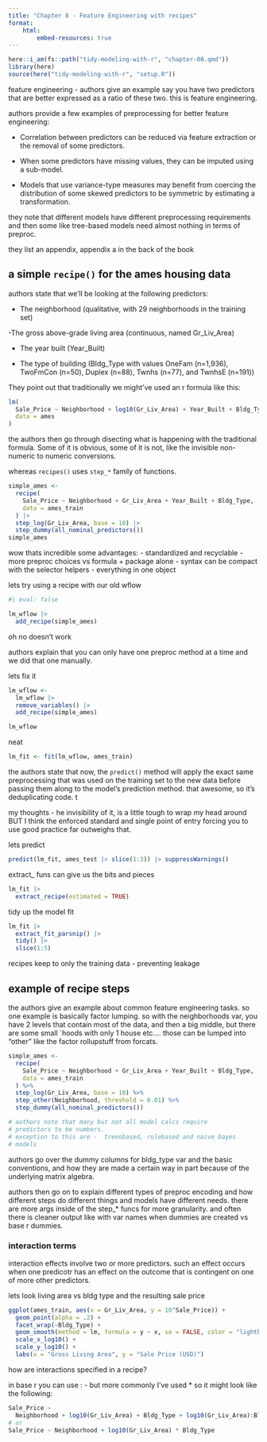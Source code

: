 ```yaml
---
title: "Chapter 8 - Feature Engineering with recipes"
format: 
    html:
        embed-resources: true
---
```


```r
here::i_am(fs::path("tidy-modeling-with-r", "chapter-08.qmd"))
library(here)
source(here("tidy-modeling-with-r", "setup.R"))
```

feature engineering - authors give an example
say you have two predictors that are better expressed as a ratio
of these two. this is feature engineering.

authors provide a few examples of preprocessing
for better feature engineering:

- Correlation between predictors can be reduced via feature extraction or the removal of some predictors.

- When some predictors have missing values, they can be imputed using a sub-model.

- Models that use variance-type measures may benefit from coercing the distribution of some skewed
predictors to be symmetric by estimating a transformation.

they note that different models have different preprocessing requirements
and then some like tree-based models need almost nothing in terms of preproc.

they list an appendix, appendix a in the back of the book

## a simple `recipe()` for the ames housing data

authors state that we'll be looking at the following predictors:

- The neighborhood (qualitative, with 29 neighborhoods in the training set)

-The gross above-grade living area (continuous, named Gr_Liv_Area)

- The year built (Year_Built)

- The type of building (Bldg_Type with values OneFam 
(n=1,936), TwoFmCon (n=50), Duplex (n=88), Twnhs (n=77), and TwnhsE (n=191))

They point out that traditionally we might've used an r formula like this:

```r
lm(
  Sale_Price ~ Neighborhood + log10(Gr_Liv_Area) + Year_Built + Bldg_Type,
  data = ames
)
```


the authors then go through disecting what is happening with the 
traditional formula.
Some of it is obvious, some of it is not, like the invisible 
non-numeric to numeric conversions.

whereas `recipes()` uses `step_*` family of functions.


```r
simple_ames <-
  recipe(
    Sale_Price ~ Neighborhood + Gr_Liv_Area + Year_Built + Bldg_Type,
    data = ames_train
  ) |>
  step_log(Gr_Liv_Area, base = 10) |>
  step_dummy(all_nominal_predictors())
simple_ames

```

wow thats incredible
some advantages:
- standardized and recyclable
- more preproc choices vs formula + package alone
- syntax can be compact with the selector helpers
- everything in one object
  

  lets try using a recipe with our old wflow


```r
#| eval: false

lm_wflow |>
  add_recipe(simple_ames)

```

oh no doesn't work

authors explain that you can
only have one preproc method at a time
and we did that one manually.

lets fix it


```r
lm_wflow <-
  lm_wflow |>
  remove_variables() |>
  add_recipe(simple_ames)

lm_wflow

```

neat


```r
lm_fit <- fit(lm_wflow, ames_train)
```


the authors state that now, the `predict()` method will apply
the exact same preprocessing that was used on the 
training set to the new data before passing them along to
the model's prediction method. that awesome, so it's
deduplicating code. t

my thoughts - he invisibility of it, is a little
tough to wrap my head around BUT I think the enforced 
standard and single point of entry
forcing you to use good practice far outweighs that.


lets predict


```r
predict(lm_fit, ames_test |> slice(1:3)) |> suppressWarnings()
```


extract_ funs can give us the bits and pieces

```r
lm_fit |>
  extract_recipe(estimated = TRUE)

```

tidy up the model fit

```r
lm_fit |>
  extract_fit_parsnip() |>
  tidy() |>
  slice(1:5)
```

recipes keep to only the training data - preventing leakage


## example of recipe steps

the authors give an example about common feature engineering
tasks. so one example is basically factor lumping.
so with the neighborhoods var, you have 2 levels that contain
most of the data, and then a big middle, but there are some
small `hoods with only 1 house etc.... those 
can be lumped into "other" like the factor rollupstuff
from forcats.


```r

simple_ames <-
  recipe(
    Sale_Price ~ Neighborhood + Gr_Liv_Area + Year_Built + Bldg_Type,
    data = ames_train
  ) %>%
  step_log(Gr_Liv_Area, base = 10) %>%
  step_other(Neighborhood, threshold = 0.01) %>%
  step_dummy(all_nominal_predictors())

# authors note that many but not all model calcs require
# predictors to be numbers.
# exception to this are -  treeobased, rulebased and naive bayes
# models
```

authors go over the dummy columns for bldg_type var
and the basic conventions, and how they are made a
certain way in part because of the
underlying matrix algebra.

authors then go on to explain different types of preproc
encoding and how different steps do different things
and models have different needs.
there are more args inside of the step_* funcs for
more granularity. and often there is cleaner
output like with var names when dummies are 
created vs base r dummies.

### interaction terms

interaction effects involve two or more predictors.
such an effect occurs when one predicotr has an effect
on the outcome that is contingent on one of more
other predictors.

lets look living area vs bldg type and the resulting sale price

```r
ggplot(ames_train, aes(x = Gr_Liv_Area, y = 10^Sale_Price)) +
  geom_point(alpha = .2) +
  facet_wrap(~Bldg_Type) +
  geom_smooth(method = lm, formula = y ~ x, se = FALSE, color = "lightblue") +
  scale_x_log10() +
  scale_y_log10() +
  labs(x = "Gross Living Area", y = "Sale Price (USD)")
```


how are interactions specified in a recipe?

in base r you can use : - but more commonly I've used *
so it might look like the following:


```r
Sale_Price ~
  Neighborhood + log10(Gr_Liv_Area) + Bldg_Type + log10(Gr_Liv_Area):Bldg_Type
# or
Sale_Price ~ Neighborhood + log10(Gr_Liv_Area) * Bldg_Type
```

